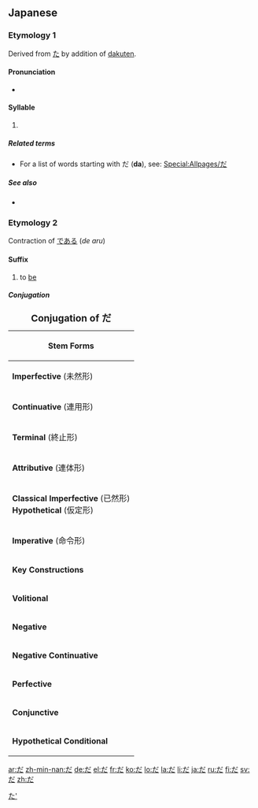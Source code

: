 {{also|Appendix:Variations of "da"}}
{{Hiragana character info|hex=3060|name=HIRAGANA LETTER DA}}
==Japanese==
{{stroke order|strokes=6}}

===Etymology 1===
Derived from [[た]] by addition of [[dakuten]].

====Pronunciation====
* {{IPA|/da/|lang=ja}}

====Syllable====
{{ja-syllable|da|sc=Hira}}

# {{Hira-def|syllable|ダ|da}}

=====Related terms=====
* For a list of words starting with だ ('''da'''), see: [[Special:Allpages/だ]]

=====See also=====
* {{list|ja|Hiragana}}

===Etymology 2===
Contraction of [[で]][[ある]] (''de aru'')

====Suffix====
{{ja-pos|h|particle|rom=da|hidx=た'}}

# to [[be]]

=====Conjugation=====
{| border="2" cellpadding="4" cellspacing="0" style="margin: 1em 1em 1em 0; background: #fffff9; border: 1px #aaa solid; border-collapse: collapse;"
|+ <big>'''Conjugation of だ'''</big>
|-
! bgcolor="#faf9b2" colspan="3" | '''Stem Forms'''
|-
| bgcolor="#ffffec" | '''Imperfective''' (未然形) || では|| ''de wa''
|-
| bgcolor="#ffffec" | '''Continuative''' (連用形) || で || ''de''
|-
| bgcolor="#ffffec" | '''Terminal''' (終止形)     || [[だ]] <br>[[です]] <br>[[でございます]] || ''[[da]]''<br>''[[desu]]''<br>''[[de gozaimasu]]''
|-
| bgcolor="#ffffec" | '''Attributive''' (連体形)  || である || ''de aru''
|-
| bgcolor="#ffffec" | '''Classical Imperfective''' (已然形)<br>'''Hypothetical''' (仮定形) || なら || ''nara''
|-
| bgcolor="#ffffec" | '''Imperative''' (命令形)   || N/A || N/A
|-
! bgcolor="#faf9b2" colspan="3" | '''Key Constructions'''
|-
| bgcolor="#ffffec" | '''Volitional'''           || だろう<br>でしょう<Br> でございましょう|| ''darō<Br>deshō<br>de gozaimashō''
|-
| bgcolor="#ffffec" | '''Negative'''             || [[ではない]]<Br>[[じゃない]]<br><Br>[[ではありません]]<br>[[じゃありません]]<br><br>ではございません|| ''de wa nai<Br>[[ja nai]]<Br><Br>de wa arimasen <Br>ja arimasen<Br><Br>de wa gozaimasen
|-
| bgcolor="#ffffec" | '''Negative Continuative'''|| ではなくて <br>じゃなくて || ''de wa nakute<br>ja nakute
|-
| bgcolor="#ffffec" | '''Perfective'''           || だった<br>[[でした]]<Br>でございました || ''datta<br>[[deshita]]<br>de gozaimashita''
|-
| bgcolor="#ffffec" | '''Conjunctive'''          || で || ''de''
|-
| bgcolor="#ffffec" | '''Hypothetical Conditional'''|| ならば<br>であれば || ''naraba<Br>de areba''
|}

[[Category:Japanese auxiliary verbs|た']]

[[ar:だ]]
[[zh-min-nan:だ]]
[[de:だ]]
[[el:だ]]
[[fr:だ]]
[[ko:だ]]
[[lo:だ]]
[[la:だ]]
[[li:だ]]
[[ja:だ]]
[[ru:だ]]
[[fi:だ]]
[[sv:だ]]
[[zh:だ]]